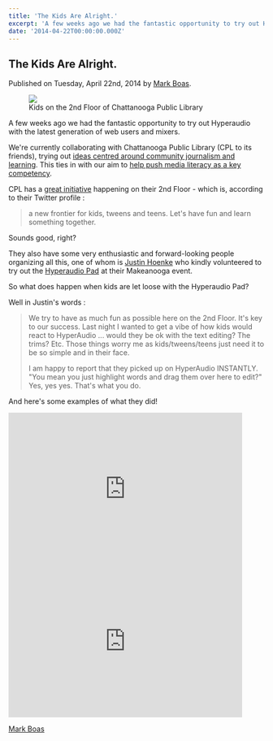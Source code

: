 ```yaml
---
title: 'The Kids Are Alright.'
excerpt: 'A few weeks ago we had the fantastic opportunity to try out Hyperaudio with the latest generation of web users and mixers.'
date: '2014-04-22T00:00:00.000Z'
---
```


## The Kids Are Alright.

Published on Tuesday, April 22nd, 2014 by [Mark Boas](http://twitter.com/maboa).

<figure>
  <img src="/assets/cplkids.jpeg" />
  <figcaption>Kids on the 2nd Floor of Chattanooga Public Library</figcaption>
</figure>

A few weeks ago we had the fantastic opportunity to try out Hyperaudio with the latest generation of web users and mixers.

We're currently collaborating with Chattanooga Public Library (CPL to its friends), trying out [ideas centred around community journalism and learning](http://hyperaud.io/blog/hyperlocal-hyperaudio). This ties in with our aim to [help push media literacy as a key competency](http://hyperaud.io/blog/the-hyperaudio-pad-next-steps-and-media-literacy).

CPL has a [great initiative](https://twitter.com/2ndfloorchatt) happening on their 2nd Floor - which is, according to their Twitter profile :

> a new frontier for kids, tweens and teens. Let's have fun and learn something together.

Sounds good, right?

They also have some very enthusiastic and forward-looking people organizing all this, one of whom is [Justin Hoenke](https://twitter.com/justinlibrarian) who kindly volunteered to try out the [Hyperaudio Pad](http://hyperaud.io/pad/) at their Makeanooga event.

So what does happen when kids are let loose with the Hyperaudio Pad?

Well in Justin's words :

> We try to have as much fun as possible here on the 2nd Floor. It's key to our success. Last night I wanted to get a vibe of how kids would react to HyperAudio ... would they be ok with the text editing? The trims? Etc. Those things worry me as kids/tweens/teens just need it to be so simple and in their face.
>
> I am happy to report that they picked up on HyperAudio INSTANTLY. "You mean you just highlight words and drag them over here to edit?" Yes, yes yes. That's what you do.

And here's some examples of what they did!

<iframe
  title="YouTube video player"
  class="youtube-player"
  type="text/html"
  width="460"
  height="300"
  src="http://www.youtube.com/embed/r8DfAc6r4Gw"
  frameBorder="0"
  allowfullscreen=""
></iframe>
<br />
<iframe
  title="YouTube video player"
  class="youtube-player"
  type="text/html"
  width="460"
  height="300"
  src="http://www.youtube.com/embed/uU-BdFhfmfc"
  frameBorder="0"
  allowfullscreen=""
></iframe>

[Mark Boas](https://twitter.com/maboa/)

